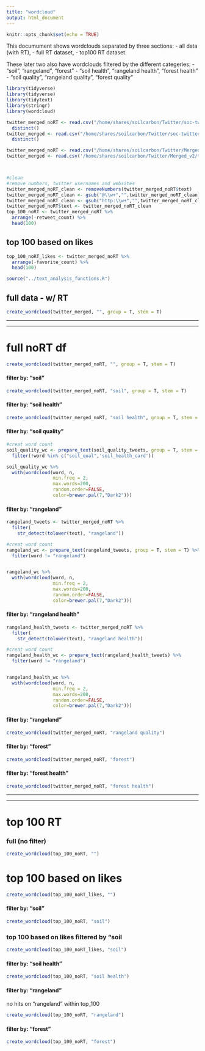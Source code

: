 ```yaml
---
title: "wordcloud"
output: html_document
---
```


```r
knitr::opts_chunk$set(echo = TRUE)
```


This documument shows wordclouds separated by three sections: 
- all data (with RT), 
- full RT dataset, 
- top100 RT dataset.  

These later two also have wordclouds filtered by the different categeries:
- "soil", "rangeland", "forest"
- "soil health", "rangeland health", "forest health"
- "soil quality", "rangeland quality", "forest quality"
  
  
```r
library(tidyverse)
library(tidyverse)
library(tidytext)
library(stringr)
library(wordcloud)

twitter_merged_noRT <- read.csv("/home/shares/soilcarbon/Twitter/soc-twitter/twitter_merged_noRT.csv", stringsAsFactors = FALSE) %>% 
  distinct()
twitter_merged <- read.csv("/home/shares/soilcarbon/Twitter/soc-twitter/twitter_merged.csv", stringsAsFactors = FALSE) %>% 
  distinct()

twitter_merged_noRT <- read.csv("/home/shares/soilcarbon/Twitter/Merged_v2/twitter_merged_noRT_v2.csv", stringsAsFactors = FALSE) 
twitter_merged <- read.csv('/home/shares/soilcarbon/Twitter/Merged_v2/twitter_merged_v2.csv', stringsAsFactors = FALSE)



#clean
#remove numbers, twitter usernames and websites
twitter_merged_noRT_clean <- removeNumbers(twitter_merged_noRT$text) 
twitter_merged_noRT_clean <- gsub("@\\w+","",twitter_merged_noRT_clean)
twitter_merged_noRT_clean <- gsub("http:\\w+","",twitter_merged_noRT_clean)
twitter_merged_noRT$text <- twitter_merged_noRT_clean
top_100_noRT <- twitter_merged_noRT %>% 
  arrange(-retweet_count) %>% 
  head(100)

```

## top 100 based on likes
```r
top_100_noRT_likes <- twitter_merged_noRT %>% 
  arrange(-favorite_count) %>% 
  head(100)
```



```r
source("../text_analysis_functions.R")
```

## full data - w/ RT
```r
create_wordcloud(twitter_merged, "", group = T, stem = T)
```

***  
***  

# full noRT df
```r
create_wordcloud(twitter_merged_noRT, "", group = T, stem = T)
```
  
#### filter by: "soil"
```r
create_wordcloud(twitter_merged_noRT, "soil", group = T, stem = T)
```  
  
#### filter by: "soil health"
```r
create_wordcloud(twitter_merged_noRT, "soil health", group = T, stem = T)
```  

#### filter by: "soil quality"
```r

#creat word count
soil_quality_wc <- prepare_text(soil_quality_tweets, group = T, stem = T) %>% 
  filter(!word %in% c("soil_qual",'soil_health_card'))

soil_quality_wc %>% 
  with(wordcloud(word, n, 
                 min.freq = 2,
                 max.words=200, 
                 random.order=FALSE, 
                 color=brewer.pal(7,"Dark2")))
```  

  
#### filter by: "rangeland"
```r
rangeland_tweets <- twitter_merged_noRT %>% 
  filter(
    str_detect(tolower(text), "rangeland"))

#creat word count
rangeland_wc <- prepare_text(rangeland_tweets, group = T, stem = T) %>% 
  filter(word != "rangeland")


rangeland_wc %>% 
  with(wordcloud(word, n, 
                 min.freq = 2,
                 max.words=200, 
                 random.order=FALSE, 
                 color=brewer.pal(7,"Dark2")))


```  
  
    
#### filter by: "rangeland health"
```r
rangeland_health_tweets <- twitter_merged_noRT %>% 
  filter(
    str_detect(tolower(text), "rangeland health"))

#creat word count
rangeland_health_wc <- prepare_text(rangeland_health_tweets) %>% 
  filter(word != "rangeland")


rangeland_health_wc %>% 
  with(wordcloud(word, n, 
                 min.freq = 2,
                 max.words=200, 
                 random.order=FALSE, 
                 color=brewer.pal(7,"Dark2")))
```  
 
   
#### filter by: "rangeland"
```r
create_wordcloud(twitter_merged_noRT, "rangeland quality")
```  
 
  
#### filter by: "forest"
```r
create_wordcloud(twitter_merged_noRT, "forest")
```

#### filter by: "forest health"
```r
create_wordcloud(twitter_merged_noRT, "forest health")
```


***
***
  
  
# top 100 RT
### full (no filter)
```r
create_wordcloud(top_100_noRT, "")
```
# top 100 based on likes
```r
create_wordcloud(top_100_noRT_likes, "")
```
  
#### filter by: "soil"
```r
create_wordcloud(top_100_noRT, "soil")
```

### top 100 based on likes filtered by "soil
```r
create_wordcloud(top_100_noRT_likes, "soil")
```

#### filter by: "soil health"
```r
create_wordcloud(top_100_noRT, "soil health")
```
 
  
#### filter by: "rangeland"
no hits on "rangeland" within top_100
```r
create_wordcloud(top_100_noRT, "rangeland")
```
  
      
#### filter by: "forest"
```r
create_wordcloud(top_100_noRT, "forest")
```
